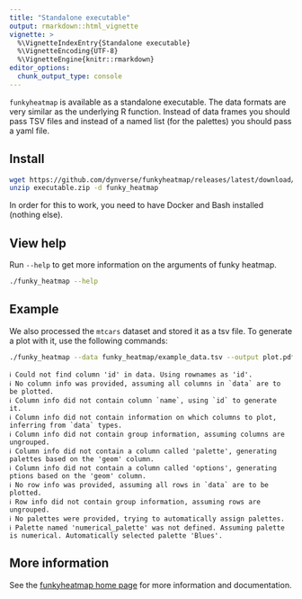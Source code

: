 ```yaml
---
title: "Standalone executable"
output: rmarkdown::html_vignette
vignette: >
  %\VignetteIndexEntry{Standalone executable}
  %\VignetteEncoding{UTF-8}
  %\VignetteEngine{knitr::rmarkdown}
editor_options: 
  chunk_output_type: console
---
```


`funkyheatmap` is available as a standalone executable. The data formats
are very similar as the underlying R function. Instead of data frames
you should pass TSV files and instead of a named list (for the palettes)
you should pass a yaml file.

## Install

```bash
wget https://github.com/dynverse/funkyheatmap/releases/latest/download/executable.zip
unzip executable.zip -d funky_heatmap
```

In order for this to work, you need to have Docker and Bash installed (nothing else).


## View help

Run `--help` to get more information on the arguments of funky heatmap.

```bash
./funky_heatmap --help
```

## Example

We also processed the `mtcars` dataset and stored it as a tsv file.
To generate a plot with it, use the following commands:

```bash
./funky_heatmap --data funky_heatmap/example_data.tsv --output plot.pdf
```

    ℹ Could not find column 'id' in data. Using rownames as 'id'.
    ℹ No column info was provided, assuming all columns in `data` are to be plotted.
    ℹ Column info did not contain column `name`, using `id` to generate it.
    ℹ Column info did not contain information on which columns to plot, inferring from `data` types.
    ℹ Column info did not contain group information, assuming columns are ungrouped.
    ℹ Column info did not contain a column called 'palette', generating palettes based on the 'geom' column.
    ℹ Column info did not contain a column called 'options', generating ptions based on the 'geom' column.
    ℹ No row info was provided, assuming all rows in `data` are to be plotted.
    ℹ Row info did not contain group information, assuming rows are ungrouped.
    ℹ No palettes were provided, trying to automatically assign palettes.
    ℹ Palette named 'numerical_palette' was not defined. Assuming palette is numerical. Automatically selected palette 'Blues'.

## More information

See the [funkyheatmap home page](http://funkyheatmap.dynverse.org/) for more information and documentation.
